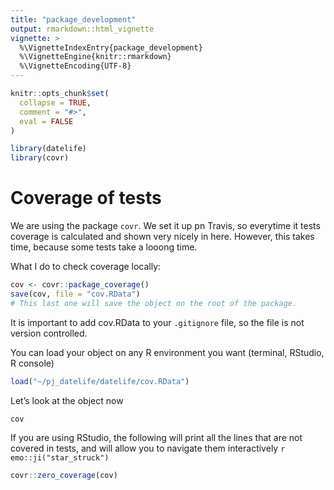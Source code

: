 ```yaml
---
title: "package_development"
output: rmarkdown::html_vignette
vignette: >
  %\VignetteIndexEntry{package_development}
  %\VignetteEngine{knitr::rmarkdown}
  %\VignetteEncoding{UTF-8}
---
```


```r
knitr::opts_chunk$set(
  collapse = TRUE,
  comment = "#>",
  eval = FALSE
)
```

```r
library(datelife)
library(covr)
```

# Coverage of tests

We are using the package `covr`.
We set it up pn Travis, so everytime it tests coverage is calculated and shown very nicely in here.
However, this takes time, because some tests take a looong time.

What I do to check coverage locally:

```r
cov <- covr::package_coverage()
save(cov, file = "cov.RData")
# This last one will save the object on the root of the package.
```

It is important to add cov.RData to your `.gitignore` file, so the file is not version controlled.

You can load your object on any R environment you want (terminal, RStudio, R console)
```r
load("~/pj_datelife/datelife/cov.RData")
```

Let's look at the object now

```r
cov
```
If you are using RStudio, the following will print all the lines that are not covered in tests, and will allow you to navigate them interactively `r emo::ji("star_struck")`
```r
covr::zero_coverage(cov)
```

